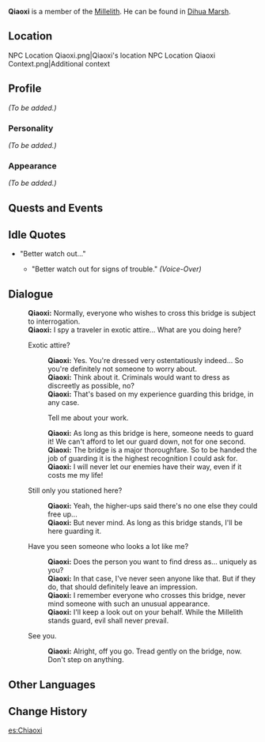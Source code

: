 {{Meta
<!-- REMOVE THIS TEMPLATE AFTER ADDING MISSING INFO -->
|missing_NPC_profile  = yes
}}
{{Character Infobox
|image            = NPC Qiaoxi.png
|region           = Liyue
|title            = Millelith
|affiliation      = Millelith
|type             = NPC
}}
'''Qiaoxi''' is a member of the [[Millelith]]. He can be found in [[Dihua Marsh]].
==Location==
<gallery hideaddbutton="true" captionalign="center">
NPC Location Qiaoxi.png|Qiaoxi's location
NPC Location Qiaoxi Context.png|Additional context
</gallery>

==Profile==
<!-- detailed story/lore information goes here -->
''(To be added.)''

===Personality===
''(To be added.)''

===Appearance===
''(To be added.)''

==Quests and Events==
{{Quest Appearances}}

==Idle Quotes==
* "Better watch out..."
**{{A|VO Qiaoxi 01.ogg}} "Better watch out for signs of trouble." ''(Voice-Over)''

==Dialogue==
{{Dialogue start}}
:'''Qiaoxi:''' Normally, everyone who wishes to cross this bridge is subject to interrogation.
:'''Qiaoxi:''' I spy a traveler in exotic attire... What are you doing here?
:{{DIcon}} Exotic attire?
::'''Qiaoxi:''' Yes. You're dressed very ostentatiously indeed... So you're definitely not someone to worry about.
::'''Qiaoxi:''' Think about it. Criminals would want to dress as discreetly as possible, no?
::'''Qiaoxi:''' That's based on my experience guarding this bridge, in any case.
::{{DIcon}} Tell me about your work.
::'''Qiaoxi:''' As long as this bridge is here, someone needs to guard it! We can't afford to let our guard down, not for one second.
::'''Qiaoxi:''' The bridge is a major thoroughfare. So to be handed the job of guarding it is the highest recognition I could ask for.
::'''Qiaoxi:''' I will never let our enemies have their way, even if it costs me my life!
:{{DIcon}} Still only you stationed here?
::'''Qiaoxi:''' Yeah, the higher-ups said there's no one else they could free up...
::'''Qiaoxi:''' But never mind. As long as this bridge stands, I'll be here guarding it.
:{{DIcon}} Have you seen someone who looks a lot like me?
::'''Qiaoxi:''' Does the person you want to find dress as... uniquely as you?
::'''Qiaoxi:''' In that case, I've never seen anyone like that. But if they do, that should definitely leave an impression.
::'''Qiaoxi:''' I remember everyone who crosses this bridge, never mind someone with such an unusual appearance.
::'''Qiaoxi:''' I'll keep a look out on your behalf. While the Millelith stands guard, evil shall never prevail.
:{{DIcon}} See you.
::'''Qiaoxi:''' Alright, off you go. Tread gently on the bridge, now. Don't step on anything.
{{Dialogue end}}

==Other Languages==
{{Other Languages
|default_hidden = 1
|en      = Qiaoxi
|zhs     = 桥西
|zhs_rm  = Qiáoxī
|zht     = 橋西
|zht_rm  = Qiáoxī
|ja      = 橋西
|ja_rm   = Kyousei{{Assumed}}
|ko      = 교서
|ko_rm   = 
|es      = Chiaoxi
|fr      = Qiaoxi
|ru      = Цяо Си
|th      = Qiaoxi
|vi      = Qiaoxi
|de      = Qiaoxi
|id      = Qiaoxi
|pt      = Qiaoxi
}}

==Change History==
{{Change History|1.0}}

[[es:Chiaoxi]]